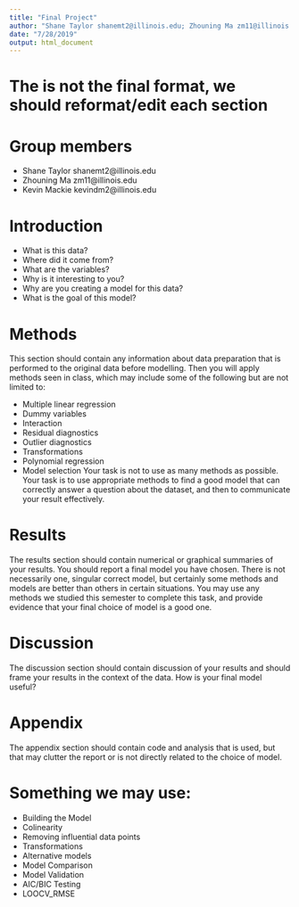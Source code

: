 ```yaml
---
title: "Final Project"
author: "Shane Taylor shanemt2@illinois.edu; Zhouning Ma zm11@illinois.edu; Kevin Mackie kevindm2@illinois.edu"
date: "7/28/2019"
output: html_document
---
```


# The is not the final format, we should reformat/edit each section

# Group members
- Shane Taylor shanemt2@illinois.edu 
- Zhouning Ma zm11@illinois.edu 
- Kevin Mackie kevindm2@illinois.edu


# Introduction
- What is this data? 
- Where did it come from? 
- What are the variables? 
- Why is it interesting to you?
- Why are you creating a model for this data? 
- What is the goal of this model?

# Methods
This section should contain any information about data preparation that is performed to the original data before modelling. Then you will apply methods seen in class, which may include some of the following but are not limited to:

- Multiple linear regression
- Dummy variables
- Interaction
- Residual diagnostics
- Outlier diagnostics
- Transformations
- Polynomial regression
- Model selection
Your task is not to use as many methods as possible. Your task is to use appropriate methods to find a good model that can correctly answer a question about the dataset, and then to communicate your result effectively.


# Results
The results section should contain numerical or graphical summaries of your results. You should report a final model you have chosen. There is not necessarily one, singular correct model, but certainly some methods and models are better than others in certain situations. You may use any methods we studied this semester to complete this task, and provide evidence that your final choice of model is a good one.


# Discussion
The discussion section should contain discussion of your results and should frame your results in the context of the data. How is your final model useful?


# Appendix
The appendix section should contain code and analysis that is used, but that may clutter the report or is not directly related to the choice of model.






# Something we may use:
- Building the Model 
- Colinearity 
- Removing influential data points
- Transformations
- Alternative models
- Model Comparison
- Model Validation
- AIC/BIC Testing
- LOOCV_RMSE
